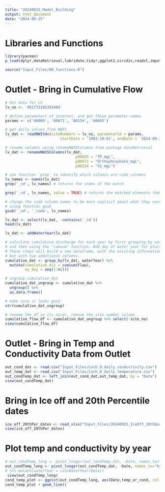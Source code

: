 ```yaml
---
title: "20240925_Model_Building"
output: html_document
date: "2024-09-25"
---
```

# Libraries and Functions
```r
library(pacman)
p_load(dplyr,dataRetrieval,lubridate,tidyr,ggplot2,viridis,readxl,imputeTS,tsibble)

source("Input_Files/00_functions.R")
```
# Outlet - Bring in Cumulative Flow
```r
# Get data for LV
lv_no <- '401733105392404'

# define parameters of interest, and get those parameter names
params <- c('00060', '00671', '80154', '00665')

# get daily values from NWIS
lv_dat <- readNWISdv(siteNumbers = lv_no, parameterCd = params,
                         startDate = '1983-10-01', endDate = '2024-09-30')

# rename columns using renameNWISColumns from package dataRetrieval
lv_dat <- renameNWISColumns(lv_dat,
                                p00665 = "TP_mgL",
                                p00671 = "Orthophosphate_mgL",
                                p80154 = "SS_mgL")

# use function `grep` to identify which columns are code columns
lv_names <- names(lv_dat)
grep('_cd', lv_names) # returns the index of the match

grep('_cd', lv_names, value = TRUE) # returns the matched elements themselves

# change the code column names to be more explicit about what they contain
# using function gsub
gsub('_cd', '_code', lv_names)

lv_dat <- select(lv_dat, -contains('_cd'))
head(lv_dat)

lv_dat <- addWaterYear(lv_dat)

# calculate cumulative discharge for each year by first grouping by water year,
# and then using the "cumsum" function. Add day of water year for plotting purposes.
# These steps will build a new dataframe, with the existing information in yahara_dat
# but with two additional columns.
cumulative_dat <- group_by(lv_dat, waterYear) %>%
  mutate(cumulative_dis = cumsum(Flow), 
         wy_doy = seq(1:n()))

# ungroup cumulative_dat 
cumulative_dat_ungroup <- cumulative_dat %>%
  ungroup() %>%
  as.data.frame()

# make sure it looks good
str(cumulative_dat_ungroup)

# rename the df so its nicer, remove the site number column
cumulative_flow_df <- cumulative_dat_ungroup %>% select(-site_no)
view(cumulative_flow_df)
```
# Outlet - Bring in Temp and Conductivity Data from Outlet
```r
out_cond_dat <- read.csv("Input_Files/Loch_O_daily_conductivity.csv")
out_temp_dat <- read.csv("Input_Files/Loch_O_daily_temperature.csv")
out_condTemp_dat <- left_join(out_cond_dat,out_temp_dat, by = "Date")
view(out_condTemp_dat)
```
# Bring in Ice off and 20th Percentile dates
```r
ice_off_20thPer_dates <- read_xlsx("Input_Files/20240925_IceOff_20thQuartile_Dates.xlsx")
view(ice_off_20thPer_dates)
```
# Plot temp and conductivity by year
```r
# out_condTemp_long <- pivot_longer(out_condTemp_dat, -Date, names_to="hydro_variables", values_to = "temp_or_cond")
out_condTemp_long <- pivot_longer(out_condTemp_dat, -Date, names_to="hydro_variables", values_to = "temp_or_cond") %>% mutate(Date = as.Date(as.character(Date), format = "%d/%m/%y")) 
# %>% mutate(waterYear = calcWaterYear(Date))
 view(out_condTemp_long)
cond_temp_plot <- ggplot(out_condTemp_long, aes(Date,temp_or_cond, col = hydro_variables))
cond_temp_plot + geom_line()
```

